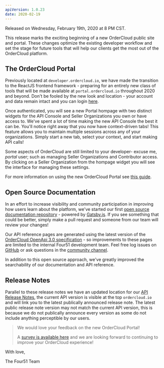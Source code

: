 ```yaml
---
apiVersion: 1.0.23
date: 2020-02-19
---
```


Released on Wednesday, February 19th, 2020 at 8 PM CST.

This release marks the exciting beginning of a new OrderCloud public site and portal. These changes optimize the existing developer workflow and set the stage for future tools that will help our clients get the most out of the OrderCloud platform. 

## The OrderCloud Portal
Previously located at `developer.ordercloud.io`, we have made the transition to the ReactJS frontend framework - preparing for an entirely new class of tools that will be made available at `portal.ordercloud.io` throughout 2020 and beyond. Don't be fooled by the new look and location - your account and data remain intact and you can login [here](https://portal.ordercloud.io/login).

Once authenticated, you will see a new Portal hompage with two distinct widgets for the API Console and Seller Organizations you own or have access to. We've spent a lot of time making the new API Console the best it can be. You'll notice right away that you now have context-driven tabs! This feature allows you to maintain multiple sessions across any of your organizations. Simply start a new tab, select your context, and start making API calls!

Some aspects of OrderCloud are still limited to your developer- excuse me, _portal_ user; such as managing Seller Organizations and Contributor access. By clicking on a Seller Organization from the hompage widget you will see the interface for managing these settings.

For more information on using the new OrderCloud Portal see [this guide](/learn/getting-started/welcome-to-ordercloud).

## Open Source Documentation
In an effort to increase visibility and community participation in improving how users learn about the platform, we've started our first [open source documentation repository](https://github.com/ordercloud-api/oc-documentation) - powered by [Gatsby.js](https://www.gatsbyjs.org/). If you see something that could be better, simply make a pull request and someone from our team will review your changes! 

Our API reference pages are generated using the latest version of the [OrderCloud OpenApi 3.0 specification](https://api.ordercloud.io/v1/openapi/v3) - so improvements to these pages are limited to the internal Four51 development team. Feel free log issues on [GitHub](https://github.com/ordercloud-api/oc-documentation/issues) or ask questions in the [community channel](/slack).

In addition to this open source approach, we've greatly improved the searchability of our documentation and API reference.

## Release Notes
Parallel to these release notes we have an updated location for our [API Release Notes](/release-notes), the current API version is visible at the top `ordercloud.io` and will link you to the latest publically announced release note. The latest public release note version may not match the current API version, this is because we do not publically announce every version as some do not include anything perceptible by our users.

>We would love your feedback on the new OrderCloud Portal!
>
>A [survey is available here](https://forms.gle/K3sMq9PCd6Ze32366) and we are looking forward to continuing to improve your OrderCloud experience!


With love,

The Four51 Team